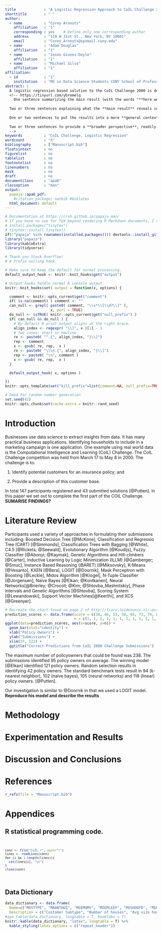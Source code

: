 ```yaml
---
title             : "A Logistic Regression Approach to CoIL Challenge 2000"
shorttitle        : " "
author: 
  - name          : "Corey Arnouts"
    affiliation   : "1"
    corresponding : yes    # Define only one corresponding author
    address       : "119 W 31st St., New York, NY 10001"
    email         : "Corey.Arnouts@spsmail.cuny.edu"
  - name          : "Adam Douglas"
    affiliation   : "1"
  - name          : "Jason Givens-Doyle"
    affiliation   : "1"
  - name          : "Michael Silva"
    affiliation   : "1"
affiliation:
  - id            : "1"
    institution   : "MS in Data Science Students CUNY School of Professional Studies"
abstract: |
  A logistic regression based solution to the CoIL Challenge 2000 is described. The challenge consists of correctly identifying potential customers for an insurance product, and describing their characteristics.
  <!-- https://tinyurl.com/ybremelq 
    One sentence summarizing the main result (with the words "**here we show**" or their equivalent).
  
  Two or three sentences explaining what the **main result** reveals in direct comparison to what was thought to be the case previously, or how the  main result adds to previous knowledge.
  
  One or two sentences to put the results into a more **general context**.
  
  Two or three sentences to provide a **broader perspective**, readily comprehensible to a scientist in any discipline.
  -->
keywords          : "CoIL Challenge, Logistic Regression"
wordcount         : "X"
bibliography      : ["Manuscript.bib"]
floatsintext      : no
figurelist        : no
tablelist         : no
footnotelist      : no
linenumbers       : no
mask              : no
draft             : no
documentclass     : "apa6"
classoption       : "man"
output:
  papaja::apa6_pdf:
    #citation_package: natbib #biblatex
  html_document: default
---
```


```r
# Documentation at https://crsh.github.io/papaja_man/
# If you have no use for TeX beyond rendering R Markdown documents, I recommend you use TinyTex.
# install.packages("tinytex")
# tinytex::install_tinytex()
if(!"papaja" %in% rownames(installed.packages())) devtools::install_github("crsh/papaja")
library("papaja")
library(kableExtra)
library(tidyverse)

# Thank you Stack Overflow!
# A Prefix nulling hook.

# Make sure to keep the default for normal processing.
default_output_hook <- knitr::knit_hooks$get("output")

# Output hooks handle normal R console output.
knitr::knit_hooks$set( output = function(x, options) {

  comment <- knitr::opts_current$get("comment")
  if( is.na(comment) ) comment <- ""
  can_null <- grepl( paste0( comment, "\\s*\\[\\d?\\]" ),
                     x, perl = TRUE)
  do_null <- isTRUE( knitr::opts_current$get("null_prefix") )
  if( can_null && do_null ) {
    # By default R print output aligns at the right brace.
    align_index <- regexpr( "\\]", x )[1] - 1
    # Two cases: start or newline
    re <- paste0( "^.{", align_index, "}\\]")
    rep <- comment
    x <- gsub( re, rep,  x )
    re <- paste0( "\\\n.{", align_index, "}\\]")
    rep <- paste0( "\n", comment )
    x <- gsub( re, rep,  x )
  }

  default_output_hook( x, options )

})
knitr::opts_template$set("kill_prefix"=list(comment=NA, null_prefix=TRUE))
```

```r
# Seed for random number generation
set.seed(42)
knitr::opts_chunk$set(cache.extra = knitr::rand_seed)
```

# Introduction
<!-- Describe the background and motivation of your problem.-->

Businesses use data science to extract insights from data.  It has many practical business applications.  Identifying households to include in a marketing campaign is one application.  One example using real world data is the Computational Intelligence and Learning (CoIL) Challenge. The CoIL Challenge competition was held from March 17 to May 8 in 2000.  The challenge is to:

1.  Identify potential customers for an insurance policy; and

2.  Provide a description of this customer base.

In total 147 participants registered and 43 submitted solutions [@Putten]. In this paper we set out to complete the first part of the COIL Challenge. **SUMARISE FINDINGS?**

# Literature Review

<!--Discuss how other researchers have addressed similar problems, what their achievements are, and what the advantage and drawbacks of each reviewed approach are. Explain how your investigation is similar or different to the state-of-the-art. Please cite the relevant papers where appropriate.-->

Participants used a variety of approaches in formulating their submissions including: Boosted Decision Tree [@McKone], Classification and Regressio Tree (CART) [@Simmonds], Classification Trees with Bagging [@White], C4.5 [@Rickets; @Seewald], Evolutionary Algorithm [@Koudijs], Fuzzy Classifier [@Abonyi; @Kaymak], Genetic Algorithms and Hill-climbers [@Carter], Inductive Learning by Logic Minimization (ILLM) [@Gamberger; @Smuc], Instance Based Reasoning (iBARET) [@Miksovsky], K-Means [@Vesanto], KXEN [@Bera], LOGIT [@Doornik], Mask Perceptron with Boosting [@Leckie], Midos Algorithm [@Krogel], N-Tuple Classifier [@Jorgensen], Naïve Bayes [@Elkan; @Kontkanen], Neural Networks[@Brierley; @Crocoll; @Kim; @Shtovba_Mashnitskiy], Phase Intervals and Genetic Algorithms [@Shtovba], Scoring System [@Lewandowski], Support Vector Machines[@Keerthi], and XCS [@Greenyer].

```r
# Recreate the chart found on page 2 of http://liacs.leidenuniv.nl/~puttenpwhvander/library/cc2000/PUTTEN~1.pdf
prediction_scores <- data.frame(score = c(38, 46, 53, 58, 65, 72, 74, 80, 83, 86, 91, 94, 95, 96, 97, 99, 101, 103, 104, 105, 106, 107, 108, 109, 110, 111, 112, 115, 121),
                                n = c(1, 1, 1, 1, 1, 1, 1, 1, 1, 2, 1, 1, 1, 3, 1, 2, 1, 1, 1, 3, 1, 2, 2, 4, 2, 2, 2, 1, 1))
ggplot(data=prediction_scores, aes(x=score, y=n)) +
  geom_bar(stat="identity") +
  xlab("Policy Owners") +
  ylab("Submissions") +
  xlim(37, 122) +
  ggtitle("Correct Predictions from CoIL 2000 Challenge Submissions")
```

The maximum number of policyowners that could be found was 238.  The submissions identified 95 policy owners on average.  The winning model [@Elkan] identified 121 policy owners.  Random selection results in identifying 42 policy owners. The standard benchmark tests result in 94 (k-nearest neighbor), 102 (naïve bayes), 105 (neural networks) and 118 (linear) policy owners. [@Putten].

Our investigation is similar to @Doornik in that we used a LOGIT model. **Reproduce his model and describe the results**

# Methodology

<!--Discuss the key aspects of your problem, data set and regression model(s). Given that you are working on real-world data, explain at a high-level your exploratory data analysis, how you prepared the data for regression modeling, your process for building regression models, and your model selection.

We report how we determined our sample size, all data exclusions (if any), all manipulations, and all measures in the study. <!-- 21-word solution (Simmons, Nelson & Simonsohn, 2012; retrieved from http://ssrn.com/abstract=2160588) -->

# Experimentation and Results

<!--Describe the specifics of what you did (data exploration, data preparation, model building, model selection, model evaluation, etc.), and what you found out (statistical analyses, interpretation and discussion of the results, etc.).

We used `r cite_r("Manuscript.bib")` for all our analyses.
-->

# Discussion and Conclusions

<!--Conclude your findings, limitations, and suggest areas for future work.-->

\newpage

# References
```r
r_refs(file = "Manuscript.bib")
```

\begingroup
\setlength{\parindent}{-0.5in}
\setlength{\leftskip}{0.5in}

<div id = "refs"></div>
\endgroup

\newpage

# Appendices

<!--
- Supplemental tables and/or figures.
-->

## R statistical programming code.

<code>
```r
conn <- file("CoIL.r", open="r")
lines <- readLines(conn)
for (i in 1:length(lines)){
  cat(lines[i], "\n")
}
close(conn)
```
</code>

\newpage
## Data Dictionary

```r
data_dictionary <- data.frame(
  Name=c("MOSTYPE", "MAANTHUI", "MGEMOMV", "MGEMLEEF", "MOSHOOFD", "MGODRK", "MGODPR", "MGODOV", "MGODGE", "MRELGE", "MRELSA", "MRELOV", "MFALLEEN", "MFGEKIND", "MFWEKIND", "MOPLHOOG", "MOPLMIDD", "MOPLLAAG", "MBERHOOG", "MBERZELF", "MBERBOER", "MBERMIDD", "MBERARBG", "MBERARBO", "MSKA", "MSKB1", "MSKB2", "MSKC", "MSKD", "MHHUUR", "MHKOOP", "MAUT1", "MAUT2", "MAUT0", "MZFONDS", "MZPART", "MINKM30", "MINK3045", "MINK4575", "MINK7512", "MINK123M", "MINKGEM", "MKOOPKLA", "PWAPART", "PWABEDR", "PWAAND", "PPERSAUT", "PBESAUT", "PMOTSCO", "PVRAAUT", "PAANHANG", "PTRACTOR", "PWERKT", "PBROM", "PLEVEN", "PPERSONG", "PGEZONG", "PWAOREG", "PBRAND", "PZEILPL", "PPLEZIER", "PFIETS", "PINBOED", "PBYSTAND", "AWAPART", "AWABEDR", "AWALAND", "APERSAUT", "ABESAUT", "AMOTSCO", "AVRAAUT", "AAANHANG", "ATRACTOR", "AWERKT", "ABROM", "ALEVEN", "APERSONG", "AGEZONG", "AWAOREG", "ABRAND", "AZEILPL", "APLEZIER", "AFIETS", "AINBOED", "ABYSTAND", "CARAVAN"),
  Description = c("Customer Subtype", "Number of houses", "Avg size household", "Avg age", "Customer main type", "Roman catholic", "Protestant", "Other religion", "No religion", "Married", "Living together", "Other relation", "Singles", "Household without children", "Household with children", "High level education", "Medium level education", "Lower level education", "High status", "Entrepreneur", "Farmer", "Middle management", "Skilled labourers", "Unskilled labourers", "Social class A", "Social class B1", "Social class B2", "Social class C", "Social class D", "Rented house", "Home owners", "1 car", "2 cars", "No car", "National Health Service", "Private health insurance", "Income < 30.000", "Income 30-45.000", "Income 45-75.000", "Income 75-122.000", "Income >123.000", "Average income", "Purchasing power class", "Contribution private third party insurance", "Contribution third party insurance (firms)", "Contribution third party insurane (agriculture)", "Contribution car policies", "Contribution delivery van policies", "Contribution motorcycle/scooter policies", "Contribution lorry policies", "Contribution trailer policies", "Contribution tractor policies", "Contribution agricultural machines policies", "Contribution moped policies", "Contribution life insurances", "Contribution private accident insurance policies", "Contribution family accidents insurance policies", "Contribution disability insurance policies", "Contribution fire policies", "Contribution surfboard policies", "Contribution boat policies", "Contribution bicycle policies", "Contribution property insurance policies", "Contribution social security insurance policies", "Number of private third party insurance", "Number of third party insurance (firms)", "Number of third party insurane (agriculture)", "Number of car policies", "Number of delivery van policies", "Number of motorcycle/scooter policies", "Number of lorry policies", "Number of trailer policies", "Number of tractor policies", "Number of agricultural machines policies", "Number of moped policies", "Number of life insurances", "Number of private accident insurance policies", "Number of family accidents insurance policies", "Number of disability insurance policies", "Number of fire policies", "Number of surfboard policies", "Number of boat policies", "Number of bicycle policies", "Number of property insurance policies", "Number of social security insurance policies", "Number of mobile home policy"))
#apa_table(data_dictionary, longtable = T, booktabs = T)
knitr::kable(data_dictionary, "latex", longtable = T) %>%
  kable_styling(latex_options = c("repeat_header"))
```
